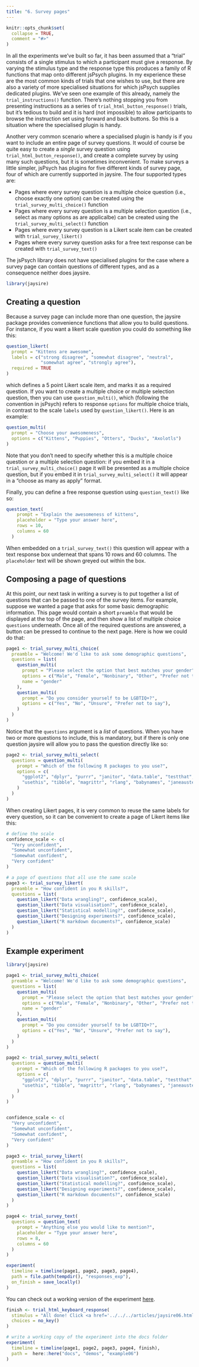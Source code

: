 ```yaml
---
title: "6. Survey pages"
---
```


```r
knitr::opts_chunk$set(
  collapse = TRUE,
  comment = "#>"
)
```

In all the experiments we've built so far, it has been assumed that a "trial" consists of a single stimulus to which a participant must give a response. By varying the stimulus type and the response type this produces a family of R functions that map onto different jsPsych plugins. In my experience these are the most common kinds of trials that one wishes to use, but there are also a variety of more specialised situations for which jsPsych supplies dedicated plugins. We've seen one example of this already, namely the `trial_instructions()` function. There's nothing stopping you from presenting instructions as a series of `trial_html_button_response()` trials, but it's tedious to build and it is hard (not impossible) to allow participants to browse the instruction set using forward and back buttons. So this is a situation where the specialised plugin is handy.

Another very common scenario where a specialised plugin is handy is if you want to include an entire page of survey questions. It would of course be quite easy to create a *single* survey question using `trial_html_button_response()`, and create a complete survey by using many such questions, but it is sometimes inconvenient. To make surveys a little simpler, jsPsych has plugins for five different kinds of survey page, four of which are currently supported in jaysire. The four supported types are:

- Pages where every survey question is a multiple choice question (i.e., choose exactly one option) can be created using the `trial_survey_multi_choice()` function
- Pages where every survey question is a multiple selection question (i.e., select as many options as are applicalbe) can be created using the `trial_survey_multi_select()` function
- Pages where every survey question is a Likert scale item can be created with `trial_survey_likert()`
- Pages where every survey question asks for a free text response can be created with `trial_survey_text()`

The jsPsych library does not have specialised plugins for the case where a survey page can contain questions of different types, and as a consequence neither does jaysire.

```r
library(jaysire)
```

## Creating a question

Because a survey page can include more than one question, the jaysire package provides convenience functions that allow you to build questions. For instance, if you want a likert scale question you could do something like this:

```r
question_likert(
  prompt = "Kittens are awesome",
  labels = c("strong disagree", "somewhat disagree", "neutral",
             "somewhat agree", "strongly agree"),
  required = TRUE
)
```

which defines a 5 point Likert scale item, and marks it as a required question. If you want to create a multiple choice or multiple selection question, then you can use `question_multi()`, which (following the convention in jsPsych) refers to response `options` for multiple choice trials, in contrast to the scale `labels` used by `question_likert()`. Here is an example:

```r
question_multi(
  prompt = "Choose your awesomeness",
  options = c("Kittens", "Puppies", "Otters", "Ducks", "Axolotls")
)
```

Note that you don't need to specify whether this is a multiple choice question or a multiple selection question: if you embed it in a `trial_survey_multi_choice()` page it will be presented as a multiple choice question, but if you embed it in `trial_survey_multi_select()` it will appear in a "choose as many as apply" format.

Finally, you can define a free response question using `question_text()` like so:

```r
question_text(
    prompt = "Explain the awesomeness of kittens",
    placeholder = "Type your answer here",
    rows = 10,
    columns = 60
  )
```

When embedded on a `trial_survey_text()` this question will appear with a text response box underneat that spans 10 rows and 60 columns. The `placeholder` text will be shown greyed out within the box.

## Composing a page of questions

At this point, our next task in writing a survey is to put together a list of questions that can be passed to one of the survey items. For example, suppose we wanted a page that asks for some basic demographic information. This page would contain a short `preamble` that would be displayed at the top of the page, and then show a list of multiple choice `questions` underneath. Once all of the required questions are answered, a button can be pressed to continue to the next page. Here is how we could do that:

```r
page1 <- trial_survey_multi_choice(
  preamble = "Welcome! We'd like to ask some demographic questions",
  questions = list(
    question_multi(
      prompt = "Please select the option that best matches your gender",
      options = c("Male", "Female", "Nonbinary", "Other", "Prefer not to say"),
      name = "gender"
    ),
    question_multi(
      prompt = "Do you consider yourself to be LGBTIQ+?",
      options = c("Yes", "No", "Unsure", "Prefer not to say"),
    )
  )
)
```

Notice that the `questions` argument is a *list* of questions. When you have two or more questions to include, this is mandatory, but if there is only one question jaysire will allow you to pass the question directly like so: 

```r
page2 <- trial_survey_multi_select(
  questions = question_multi(
    prompt = "Which of the following R packages to you use?",
    options = c(
      "ggplot2", "dplyr", "purrr", "janitor", "data.table", "testthat",
      "usethis", "tibble", "magrittr", "rlang", "babynames", "janeaustenr"
    )
  )
)
```

When creating Likert pages, it is very common to reuse the same labels for every question, so it can be convenient to create a page of Likert items like this:

```r
# define the scale
confidence_scale <- c(
  "Very unconfident", 
  "Somewhat unconfident", 
  "Somewhat confident", 
  "Very confident"
)

# a page of questions that all use the same scale
page3 <- trial_survey_likert(
  preamble = "How confident in you R skills?",
  questions = list(
    question_likert("Data wrangling?", confidence_scale),
    question_likert("Data visualisation?", confidence_scale),
    question_likert("Statistical modelling?", confidence_scale),
    question_likert("Designing experiments?", confidence_scale),
    question_likert("R markdown documents?", confidence_scale)
  )
)
```

## Example experiment


```r
library(jaysire)

page1 <- trial_survey_multi_choice(
  preamble = "Welcome! We'd like to ask some demographic questions",
  questions = list(
    question_multi(
      prompt = "Please select the option that best matches your gender",
      options = c("Male", "Female", "Nonbinary", "Other", "Prefer not to say"),
      name = "gender"
    ),
    question_multi(
      prompt = "Do you consider yourself to be LGBTIQ+?",
      options = c("Yes", "No", "Unsure", "Prefer not to say"),
    )
  )
)

page2 <- trial_survey_multi_select(
  questions = question_multi(
    prompt = "Which of the following R packages to you use?",
    options = c(
      "ggplot2", "dplyr", "purrr", "janitor", "data.table", "testthat",
      "usethis", "tibble", "magrittr", "rlang", "babynames", "janeaustenr"
    )
  )
)


confidence_scale <- c(
  "Very unconfident", 
  "Somewhat unconfident", 
  "Somewhat confident", 
  "Very confident"
)

page3 <- trial_survey_likert(
  preamble = "How confident in you R skills?",
  questions = list(
    question_likert("Data wrangling?", confidence_scale),
    question_likert("Data visualisation?", confidence_scale),
    question_likert("Statistical modelling?", confidence_scale),
    question_likert("Designing experiments?", confidence_scale),
    question_likert("R markdown documents?", confidence_scale)
  )
)

page4 <- trial_survey_text(
  questions = question_text(
    prompt = "Anything else you would like to mention?",
    placeholder = "Type your answer here",
    rows = 8,
    columns = 60
  )
)

experiment(
  timeline = timeline(page1, page2, page3, page4),
  path = file.path(tempdir(), "responses_exp"), 
  on_finish = save_locally()
)
```


You can check out a working version of the experiment [here](../demos/example06/experiment/index.html).

```r
finish <- trial_html_keyboard_response(
  stimulus = "All done! Click <a href='../../../articles/jaysire06.html'>here</a> to return to the vignette.",
  choices = no_key()
)

# write a working copy of the experiment into the docs folder
experiment(
  timeline = timeline(page1, page2, page3, page4, finish),
  path =  here::here("docs", "demos", "example06")
)
```

